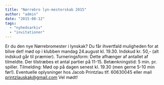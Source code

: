 ```yaml
---
title: "Nørrebro lyn-mesterskab 2015"
author: "admin"
date: "2015-08-12"
tags: 
  - "nyhedsarkiv"
  - "invitationer"
---
```


Er du den nye Nørrebromester i lynskak? Du får ihvertfald muligheden for at blive det! mød op i klubben mandag 24.august kl. 19.30. Indskud kr. 50,- (alt indskud går til præmier). Turneringsform: Dette afhænger af antallet af tilmeldte. Der tilstræbes et antal partier på 11-15. Betænkningstid: 5 min. pr. spiller. Tilmelding: Mød op på dagen senest kl. 19.30 (men gerne 5-10 min før!). Eventuelle oplysninger hos Jacob Printzlau tlf. 60630045 eller mail printzlauskak@gmail.com Vel mødt!
